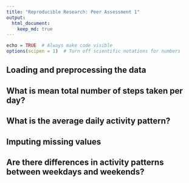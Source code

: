 ```yaml
---
title: "Reproducible Research: Peer Assessment 1"
output: 
  html_document:
    keep_md: true
---
```


```r
echo = TRUE  # Always make code visible
options(scipen = 1)  # Turn off scientific notations for numbers
```

## Loading and preprocessing the data



## What is mean total number of steps taken per day?



## What is the average daily activity pattern?



## Imputing missing values



## Are there differences in activity patterns between weekdays and weekends?
